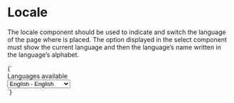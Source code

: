 
<Meta title="Patterns/Locale" />

# Locale

The locale component should be used to indicate and switch the language of the page where is placed. The option
displayed in the select component must show the current language and then the language’s name written in the language’s
alphabet.

<Preview>
  <Story name="Default" height="64px" parameters={{
  design: config({
    type: 'figma',
    url: 'https://www.figma.com/file/l4Mt3dn3Ndtrvrb4aLcwXI/Design-Library?node-id=753%3A0'
  })
}}>{`
    <div class="locale">
      Languages available
      <div class="control has-icons-left">
        <div class="select">
          <select>
            <option disabled>Select</option>
            <option selected>English - English</option>
            <option>le Français - French</option>
            <option>Japanese - 日本語</option>
            <option>Russian - Русский</option>
            <option>Spanish - Español</option>
          </select>
        </div>
        <div class="icon is-small is-left">
          <!-- TODO Add icons here -->
        </div>
      </div>
    </div>
  `}</Story>
</Preview>

